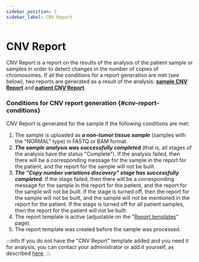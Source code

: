 ```yaml
---
sidebar_position: 1
sidebar_label: CNV Report
---
```


# CNV Report

CNV Report is a report on the results of the analysis of the patient sample or samples in order 
to detect changes in the number of copies of chromosomes. If all the conditions for a report
generation are met (see below), two reports are generated as a result of the analysis:
**[sample CNV Report](/results/cnv-report/sample-cnv-report)**
and **[patient CNV Report](/results/cnv-report/patient-cnv-report)**.

### Conditions for CNV report generation {#cnv-report-conditions}

CNV Report is generated for the sample if the following conditions are met:
1. The sample is uploaded as ***a non-tumor tissue sample*** (samples with the "NORMAL" type) in FASTQ or BAM format.
2. ***The sample analysis was successfully completed*** (that is, all stages of the analysis have the status
"Complete"). If the analysis failed, then there will be a corresponding message for the sample in the report
for the patient, and the report for the sample will not be built.
3. ***The "Copy number variations discovery" stage has successfully completed***. If the stage failed,
then there will be a corresponding message for the sample in the report for the patient,
and the report for the sample will not be built. If the stage is turned off, then the report
for the sample will not be built, and the sample will not be mentioned in the report for the patient.
If the stage is turned off for all patient samples, then the report for the patient will not be built.
3. The report template is active (adjustable on the "[Report templates](/settings/report-templates/report-templates)"
page).
4. The report template was created before the sample was processed.

:::info
If you do not have the "CNV Report" template added and you need it for analysis,
you can contact your administrator or add it yourself, as
described [here](/settings/report-templates/main-templates#add-cnv-report).
:::
